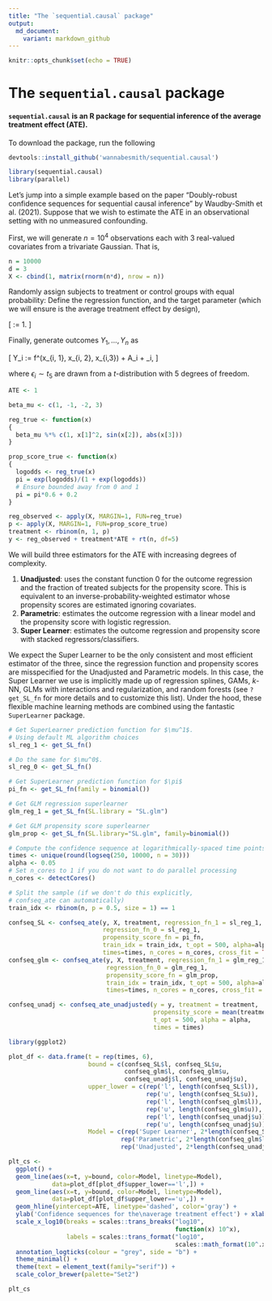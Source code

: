```yaml
---
title: "The `sequential.causal` package"
output:
  md_document:
    variant: markdown_github
---
```


\newcommand{\EE}{\mathbb E}

```r
knitr::opts_chunk$set(echo = TRUE)
```

# The `sequential.causal` package

#### `sequential.causal` is an R package for sequential inference of the average treatment effect (ATE).

To download the package, run the following 
```r
devtools::install_github('wannabesmith/sequential.causal')
```

```r
library(sequential.causal)
library(parallel)
```

Let's jump into a simple example based on the paper "Doubly-robust confidence sequences for sequential causal inference" by Waudby-Smith et al. (2021). Suppose that we wish to estimate the ATE in an observational setting with no unmeasured confounding.

First, we will generate $n = 10^4$ observations each with 3 real-valued covariates from a trivariate Gaussian. That is,
\begin{align*}
    (x_{1, 1}, x_{1,2}, x_{1,3}) &\sim N_3(0, I_3) \\
    (x_{2, 1}, x_{2,2}, x_{2,3}) &\sim N_3(0, I_3) \\
    &\vdots \\
    (x_{n, 1}, x_{n,2}, x_{n,3}) &\sim N_3(0, I_3). 
\end{align*} 

```r
n = 10000
d = 3
X <- cbind(1, matrix(rnorm(n*d), nrow = n))
```

Randomly assign subjects to treatment or control groups with equal probability:
\begin{equation}
\label{eq:completeRandomization}
    A_1, \dots, A_n \sim \text{Bernoulli}(1/2). 
\end{equation}
Define the regression function,
\begin{equation}
\label{eq:simulationRegressionFunction}
    f^\star(x_1, x_2, x_3) := 1 - x_1^2 - 2\sin(x_2) + 3|x_3|, 
\end{equation} 
and the target parameter (which we will ensure is the average treatment effect by design),

\[ \psi := 1. \]

Finally, generate outcomes $Y_1, \dots, Y_n$ as 

\[ Y_i := f^\star(x_{i, 1}, x_{i, 2}, x_{i,3}) + \psi\cdot A_i + \epsilon_i, \]

where $\epsilon_i \sim t_{5}$ are drawn from a $t$-distribution with 5 degrees of freedom.

```r
ATE <- 1

beta_mu <- c(1, -1, -2, 3)

reg_true <- function(x)
{
  beta_mu %*% c(1, x[1]^2, sin(x[2]), abs(x[3]))
}

prop_score_true <- function(x)
{
  logodds <- reg_true(x)
  pi = exp(logodds)/(1 + exp(logodds))
  # Ensure bounded away from 0 and 1
  pi = pi*0.6 + 0.2
}

reg_observed <- apply(X, MARGIN=1, FUN=reg_true)
p <- apply(X, MARGIN=1, FUN=prop_score_true)
treatment <- rbinom(n, 1, p)
y <- reg_observed + treatment*ATE + rt(n, df=5)
```

We will build three estimators for the ATE with increasing degrees of complexity.

1. **Unadjusted**: uses the constant function $0$ for the outcome regression and the fraction of treated subjects for the propensity score. This is equivalent to an inverse-probability-weighted estimator whose propensity scores are estimated ignoring covariates.
2. **Parametric**: estimates the outcome regression with a linear model and the propensity score with logistic regression.
3. **Super Learner**: estimates the outcome regression and propensity score with stacked regressors/classifiers.

We expect the Super Learner to be the only consistent and most efficient estimator of the three, since the regression function and propensity scores are misspecified for the Unadjusted and Parametric models. 
In this case, the Super Learner we use is implicitly made up of regression splines, GAMs, $k$-NN, GLMs with interactions and regularization, and random forests (see `?get_SL_fn` for more details and to customize this list). Under the hood, these flexible machine learning methods are combined using the fantastic `SuperLearner` package.


```r

# Get SuperLearner prediction function for $\mu^1$.
# Using default ML algorithm choices
sl_reg_1 <- get_SL_fn()

# Do the same for $\mu^0$.
sl_reg_0 <- get_SL_fn()

# Get SuperLearner prediction function for $\pi$
pi_fn <- get_SL_fn(family = binomial())

# Get GLM regression superlearner
glm_reg_1 = get_SL_fn(SL.library = "SL.glm")

# Get GLM propensity score superlearner
glm_prop <- get_SL_fn(SL.library="SL.glm", family=binomial())

# Compute the confidence sequence at logarithmically-spaced time points
times <- unique(round(logseq(250, 10000, n = 30)))
alpha <- 0.05
# Set n_cores to 1 if you do not want to do parallel processing
n_cores <- detectCores()

# Split the sample (if we don't do this explicitly,
# confseq_ate can automatically)
train_idx <- rbinom(n, p = 0.5, size = 1) == 1

confseq_SL <- confseq_ate(y, X, treatment, regression_fn_1 = sl_reg_1,
                          regression_fn_0 = sl_reg_1,
                          propensity_score_fn = pi_fn,
                          train_idx = train_idx, t_opt = 500, alpha=alpha,
                          times=times, n_cores = n_cores, cross_fit = TRUE)
confseq_glm <- confseq_ate(y, X, treatment, regression_fn_1 = glm_reg_1,
                           regression_fn_0 = glm_reg_1,
                           propensity_score_fn = glm_prop,
                           train_idx = train_idx, t_opt = 500, alpha=alpha,
                           times=times, n_cores = n_cores, cross_fit = TRUE)

confseq_unadj <- confseq_ate_unadjusted(y = y, treatment = treatment,
                                        propensity_score = mean(treatment),
                                        t_opt = 500, alpha = alpha,
                                        times = times)
```

```r
library(ggplot2)

plot_df <- data.frame(t = rep(times, 6), 
                      bound = c(confseq_SL$l, confseq_SL$u,
                                confseq_glm$l, confseq_glm$u,
                                confseq_unadj$l, confseq_unadj$u),
                      upper_lower = c(rep('l', length(confseq_SL$l)),
                                      rep('u', length(confseq_SL$u)),
                                      rep('l', length(confseq_glm$l)),
                                      rep('u', length(confseq_glm$u)),
                                      rep('l', length(confseq_unadj$u)),
                                      rep('u', length(confseq_unadj$u))),
                      Model = c(rep('Super Learner', 2*length(confseq_SL$l)),
                               rep('Parametric', 2*length(confseq_glm$l)),
                               rep('Unadjusted', 2*length(confseq_unadj$l))))

plt_cs <- 
  ggplot() + 
  geom_line(aes(x=t, y=bound, color=Model, linetype=Model), 
            data=plot_df[plot_df$upper_lower=='l',]) +
  geom_line(aes(x=t, y=bound, color=Model, linetype=Model), 
            data=plot_df[plot_df$upper_lower=='u',]) +
  geom_hline(yintercept=ATE, linetype='dashed', color='gray') +
  ylab('Confidence sequences for the\naverage treatment effect') + xlab('Time') +
  scale_x_log10(breaks = scales::trans_breaks("log10",
                                              function(x) 10^x),
                labels = scales::trans_format("log10",
                                              scales::math_format(10^.x))) +
  annotation_logticks(colour = "grey", side = "b") + 
  theme_minimal() + 
  theme(text = element_text(family="serif")) +
  scale_color_brewer(palette="Set2")

plt_cs

```

